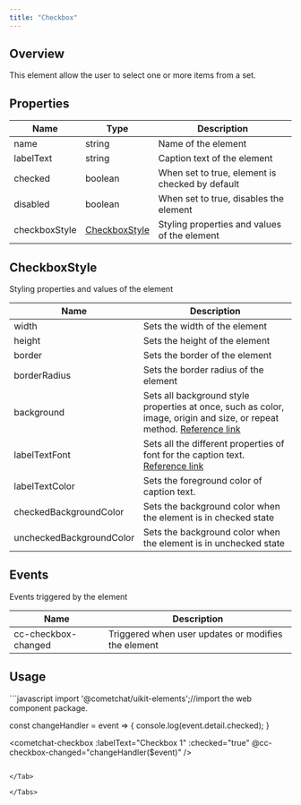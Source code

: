 ```yaml
---
title: "Checkbox"
---
```




## Overview

This element allow the user to select one or more items from a set.

## Properties

| Name          | Type                                                          | Description                                     |
| ------------- | ------------------------------------------------------------- | ----------------------------------------------- |
| name          | string                                                        | Name of the element                             |
| labelText     | string                                                        | Caption text of the element                     |
| checked       | boolean                                                       | When set to true, element is checked by default |
| disabled      | boolean                                                       | When set to true, disables the element          |
| checkboxStyle | [CheckboxStyle](/ui-kit/react/v4/checkbox#checkboxstyle) | Styling properties and values of the element    |

## CheckboxStyle

Styling properties and values of the element

| Name                     | Description                                                                                                                                                                          |
| ------------------------ | ------------------------------------------------------------------------------------------------------------------------------------------------------------------------------------ |
| width                    | Sets the width of the element                                                                                                                                                        |
| height                   | Sets the height of the element                                                                                                                                                       |
| border                   | Sets the border of the element                                                                                                                                                       |
| borderRadius             | Sets the border radius of the element                                                                                                                                                |
| background               | Sets all background style properties at once, such as color, image, origin and size, or repeat method. [Reference link](https://developer.mozilla.org/en-US/docs/Web/CSS/background) |
| labelTextFont            | Sets all the different properties of font for the caption text. [Reference link](https://developer.mozilla.org/en-US/docs/Web/CSS/font)                                              |
| labelTextColor           | Sets the foreground color of caption text.                                                                                                                                           |
| checkedBackgroundColor   | Sets the background color when the element is in checked state                                                                                                                       |
| uncheckedBackgroundColor | Sets the background color when the element is in unchecked state                                                                                                                     |

## Events

Events triggered by the element

| Name                | Description                                         |
| ------------------- | --------------------------------------------------- |
| cc-checkbox-changed | Triggered when user updates or modifies the element |

## Usage

<Tabs>
<Tab title="JavaScript">
```javascript
import '@cometchat/uikit-elements';//import the web component package.

const changeHandler = event => {
  console.log(event.detail.checked);
}

<cometchat-checkbox 
:labelText="Checkbox 1"
:checked="true"
@cc-checkbox-changed="changeHandler($event)" />
```

</Tab>

</Tabs>
